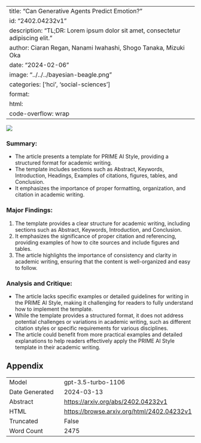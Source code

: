 
---
title: "Can Generative Agents Predict Emotion?"
id: "2402.04232v1"
description: "TL;DR: Lorem ipsum dolor sit amet, consectetur adipiscing elit."
author: Ciaran Regan, Nanami Iwahashi, Shogo Tanaka, Mizuki Oka
date: "2024-02-06"
image: "../../../bayesian-beagle.png"
categories: ['hci', 'social-sciences']
format:
  html:
    code-overflow: wrap
---

![](../../../bayesian-beagle.png)

### **Summary:**
- The article presents a template for PRIME AI Style, providing a structured format for academic writing.
- The template includes sections such as Abstract, Keywords, Introduction, Headings, Examples of citations, figures, tables, and Conclusion.
- It emphasizes the importance of proper formatting, organization, and citation in academic writing.

### Major Findings:
1. The template provides a clear structure for academic writing, including sections such as Abstract, Keywords, Introduction, and Conclusion.
2. It emphasizes the significance of proper citation and referencing, providing examples of how to cite sources and include figures and tables.
3. The article highlights the importance of consistency and clarity in academic writing, ensuring that the content is well-organized and easy to follow.

### Analysis and Critique:
- The article lacks specific examples or detailed guidelines for writing in the PRIME AI Style, making it challenging for readers to fully understand how to implement the template.
- While the template provides a structured format, it does not address potential challenges or variations in academic writing, such as different citation styles or specific requirements for various disciplines.
- The article could benefit from more practical examples and detailed explanations to help readers effectively apply the PRIME AI Style template in their academic writing.

## Appendix

|          |          |
|----------|----------|
| Model     | gpt-3.5-turbo-1106       |
| Date Generated     | 2024-03-13       |
| Abstract | [https://arxiv.org/abs/2402.04232v1](https://arxiv.org/abs/2402.04232v1)        |
| HTML     | [https://browse.arxiv.org/html/2402.04232v1](https://browse.arxiv.org/html/2402.04232v1)       |
| Truncated       | False       |
| Word Count       | 2475       |